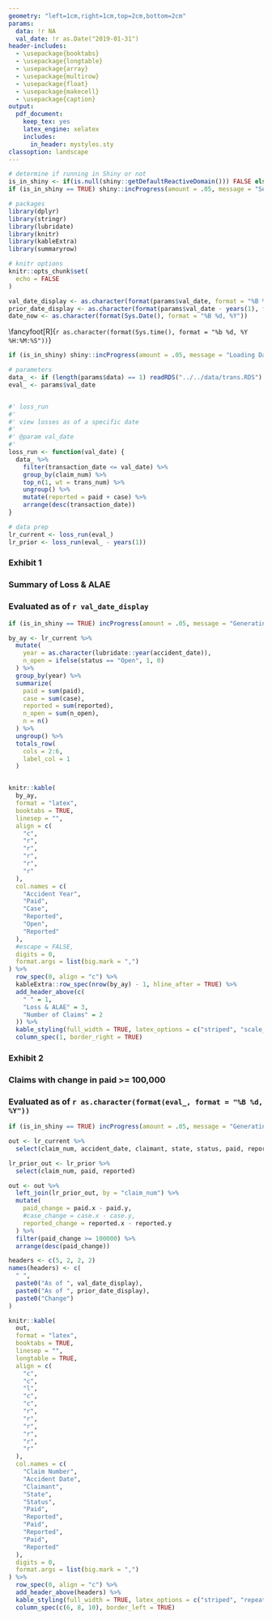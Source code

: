 ```yaml
---
geometry: "left=1cm,right=1cm,top=2cm,bottom=2cm"
params:
  data: !r NA
  val_date: !r as.Date("2019-01-31")
header-includes:
  - \usepackage{booktabs}
  - \usepackage{longtable}
  - \usepackage{array}
  - \usepackage{multirow}
  - \usepackage{float}
  - \usepackage{makecell}
  - \usepackage{caption}
output: 
  pdf_document: 
    keep_tex: yes
    latex_engine: xelatex
    includes:
      in_header: mystyles.sty
classoption: landscape
---
```


```r
# determine if running in Shiny or not
is_in_shiny <- if(is.null(shiny::getDefaultReactiveDomain())) FALSE else TRUE
if (is_in_shiny == TRUE) shiny::incProgress(amount = .05, message = "Setting Up")

# packages
library(dplyr)
library(stringr)
library(lubridate)
library(knitr)
library(kableExtra)
library(summaryrow)

# knitr options
knitr::opts_chunk$set(
  echo = FALSE
)

```

```r
val_date_display <- as.character(format(params$val_date, format = "%B %d, %Y"))
prior_date_display <- as.character(format(params$val_date - years(1), format = "%B %d, %Y"))
date_now <- as.character(format(Sys.Date(), format = "%B %d, %Y"))
```

\begin{titlepage}
  
  \setlength{\headsep}{0.4in}
  
  \includegraphics[width=8cm]{./images/tychobra_logo_blue_co_name}\\
  
  \vspace{2.5cm}
  
  \Huge
   
    \textbf{Example Client Name}\\
    \textbf{Workers' Compensation Claims Report}
  \Huge
  
  \huge
    `r paste0("Data Evaluated as of ", val_date_display)`\\
    `r paste0("Report Generated on ", date_now)`
  \huge
  \vspace{1mm}
  
  \Large
   \noindent Created By Tychobra
  \Large
  \\
  
  
  \vspace{5cm}
  
  \flushright{\includegraphics[width=1.5cm]{./images/tychobra-logo-blue}}
 
\end{titlepage}


\fancyhead[R]{Claims Report \\ As of `r val_date_display`}

\fancyfoot[L]{\includegraphics[width=0.75cm]{./images/tychobra-logo-blue}}
\fancyfoot[C]{\small Page \thepage\\}
\fancyfoot[R]{`r as.character(format(Sys.time(), format = "%b %d, %Y %H:%M:%S"))`}

\captionsetup[table]{labelformat=empty}

\renewcommand{\arraystretch}{2}



```r
if (is_in_shiny) shiny::incProgress(amount = .05, message = "Loading Data")

# parameters
data_ <- if (length(params$data) == 1) readRDS("../../data/trans.RDS") else params$data
eval_ <- params$val_date


#' loss_run
#' 
#' view losses as of a specific date
#' 
#' @param val_date
#' 
loss_run <- function(val_date) {
  data_ %>%
    filter(transaction_date <= val_date) %>%
    group_by(claim_num) %>%
    top_n(1, wt = trans_num) %>%
    ungroup() %>%
    mutate(reported = paid + case) %>%
    arrange(desc(transaction_date))
}

# data prep
lr_current <- loss_run(eval_)
lr_prior <- loss_run(eval_ - years(1))
```


\newpage
### Exhibit 1
### Summary of Loss & ALAE
### Evaluated as of `r val_date_display`

\vspace{1cm}

```r
if (is_in_shiny == TRUE) incProgress(amount = .05, message = "Generating Table 1")

by_ay <- lr_current %>%
  mutate(
    year = as.character(lubridate::year(accident_date)),
    n_open = ifelse(status == "Open", 1, 0)
  ) %>%
  group_by(year) %>%
  summarize(
    paid = sum(paid),
    case = sum(case),
    reported = sum(reported),
    n_open = sum(n_open),
    n = n()
  ) %>%
  ungroup() %>%
  totals_row(
    cols = 2:6,
    label_col = 1
  )


knitr::kable(
  by_ay,
  format = "latex",
  booktabs = TRUE,
  linesep = "",
  align = c(
    "c", 
    "r",
    "r",
    "r",
    "r",
    "r"
  ),
  col.names = c(
    "Accident Year",
    "Paid",
    "Case",
    "Reported",
    "Open",
    "Reported"
  ),
  #escape = FALSE,
  digits = 0,
  format.args = list(big.mark = ",")
) %>%
  row_spec(0, align = "c") %>%
  kableExtra::row_spec(nrow(by_ay) - 1, hline_after = TRUE) %>%
  add_header_above(c(
    " " = 1, 
    "Loss & ALAE" = 3,
    "Number of Claims" = 2
  )) %>%
  kable_styling(full_width = TRUE, latex_options = c("striped", "scale_down")) %>%
  column_spec(1, border_right = TRUE) 
```


\newpage
### Exhibit 2
### Claims with change in paid >= 100,000
### Evaluated as of `r as.character(format(eval_, format = "%B %d, %Y"))`

\renewcommand{\arraystretch}{2}

\vspace{1cm}

```r
if (is_in_shiny == TRUE) incProgress(amount = .05, message = "Generating Table 1")

out <- lr_current %>%
  select(claim_num, accident_date, claimant, state, status, paid, reported)

lr_prior_out <- lr_prior %>%
  select(claim_num, paid, reported)

out <- out %>%
  left_join(lr_prior_out, by = "claim_num") %>%
  mutate(
    paid_change = paid.x - paid.y,
    #case_change = case.x - case.y,
    reported_change = reported.x - reported.y
  ) %>%
  filter(paid_change >= 100000) %>%
  arrange(desc(paid_change))

headers <- c(5, 2, 2, 2)
names(headers) <- c(
  " ",
  paste0("As of ", val_date_display),
  paste0("As of ", prior_date_display),
  paste0("Change")
)

knitr::kable(
  out,
  format = "latex",
  booktabs = TRUE,
  linesep = "",
  longtable = TRUE,
  align = c(
    "c",
    "c",
    "l",
    "c",
    "c",
    "r",
    "r",
    "r",
    "r",
    "r",
    "r"
  ),
  col.names = c(
    "Claim Number",
    "Accident Date",
    "Claimant",
    "State",
    "Status",
    "Paid",
    "Reported",
    "Paid",
    "Reported",
    "Paid",
    "Reported"
  ),
  digits = 0,
  format.args = list(big.mark = ",")
) %>%
  row_spec(0, align = "c") %>%
  add_header_above(headers) %>%
  kable_styling(full_width = TRUE, latex_options = c("striped", "repeat_header")) %>%
  column_spec(c(6, 8, 10), border_left = TRUE) 
```
